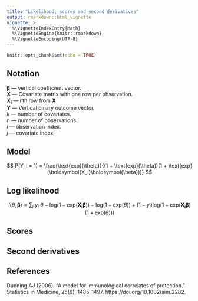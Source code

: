 ```yaml
---
title: "Likelihood, scores and second derivatives"
output: rmarkdown::html_vignette
vignette: >
  %\VignetteIndexEntry{Math}
  %\VignetteEngine{knitr::rmarkdown}
  %\VignetteEncoding{UTF-8}
---
```


```r
knitr::opts_chunk$set(echo = TRUE)
```

## Notation

$\boldsymbol{\beta}$ --- vertical coefficient vector. \
$\boldsymbol{X}$ --- Covariate matrix with one row per observation. \
$\boldsymbol{X_i}$ --- i'th row from $\boldsymbol{X}$ \
$\boldsymbol{Y}$ --- Vertical binary outcome vector. \
$k$ --- number of covariates. \
$n$ --- number of observations. \
$i$ --- observation index. \
$j$ --- covariate index.

\begin{align}
\boldsymbol{\beta} =

\begin{bmatrix}
\beta_0 \\
\beta_1 \\
\vdots \\
\beta_k
\end{bmatrix}

\quad

\boldsymbol{X} =

\begin{bmatrix}
1 & X_{1, 1} & X_{2, 1} & \ldots & X_{k, 1} \\
1 & X_{1, 2} & X_{2, 2} & \ldots & X_{k, 2} \\
\vdots & \vdots & \vdots & \ddots & \vdots \\
1 & X_{1, n} & X_{2, n} & \ldots & X_{k, n} \\
\end{bmatrix}

= 

\begin{bmatrix}
\boldsymbol{X_1} \\
\boldsymbol{X_2} \\
\vdots \\
\boldsymbol{X_n}
\end{bmatrix}

\quad

\boldsymbol{Y} = 

\begin{bmatrix}
Y_1 \\
Y_2 \\
\vdots \\
Y_3
\end{bmatrix}

\end{align}

## Model

$$
P(Y_i = 1) = \frac{\text{exp}(\theta)}{(1 + \text{exp}(\theta))(1 +
\text{exp}(\boldsymbol{X_i}\boldsymbol{\beta}))} 
$$

## Log likelihood

$$
l(\theta, \boldsymbol{\beta}) = 
\sum_i \ y_i \ \theta -
\text{log} \big( 1+\text{exp}(\boldsymbol{X_i}\boldsymbol{\beta}) \big) -
\text{log} \big( 1+\text{exp}(\theta) \big) +
(1-y_i)\text{log} 
\Big( 1 + \text{exp} \big( \boldsymbol{X_i}\boldsymbol{\beta} \big) \big( 1 + 
\text{exp}(\theta) \big) \Big)
$$

## Scores

\begin{align}

\begin{bmatrix}
\frac{dl}{d\lambda} \\
\frac{dl}{d\beta_j}
\end{bmatrix}

=

\begin{bmatrix}
\sum_i y_i - 
\frac{\text{exp}(\theta)}{1 + \text{exp}(\theta)} +
\frac{
(1 - y_i) \text{exp}(\boldsymbol{X_i}\boldsymbol{\beta}) \text{exp}(\theta)
}{
1 + \text{exp}(\boldsymbol{X_i}\boldsymbol{\beta}) 
\big( 1 + \text{exp}(\theta) \big)
}\\

\sum_i x_{j, i} \Big( -\frac{
\text{exp}(\boldsymbol{X_i}\boldsymbol{\beta}) 
}{
1 + \text{exp}(\boldsymbol{X_i}\boldsymbol{\beta})
} + \frac{
(1 - y_i) 
\text{exp}(\boldsymbol{X_i}\boldsymbol{\beta})
\big( 1 + \text{exp}(\theta) \big) 
}{
1 + \text{exp}(\boldsymbol{X_i}\boldsymbol{\beta}) 
\big( 1 + \text{exp}(\theta) \big)
} \Big) \\

\end{bmatrix}

\end{align}

## Second derivatives

\begin{align}
\begin{array}{cc}

\begin{matrix}
\frac{dl}{d\lambda} \qquad \qquad \qquad \qquad \qquad \qquad \qquad \qquad \qquad \qquad & \frac{dl}{d\beta_j}
\end{matrix}\\

\begin{matrix}
\frac{dl}{d\lambda} \\
\frac{dl}{d\beta_j} \\
\end{matrix}

\begin{bmatrix}

\sum_i 
- \frac{
\text{exp}(\theta)
}{
\big( 1+\text{exp}(\theta) \big)^2
} +
\frac{
(1-y_i)(1+\text{exp}(\boldsymbol{X_i}\boldsymbol{\beta}))
\text{exp}(\boldsymbol{X_i}\boldsymbol{\beta}) \text{exp}(\theta)
}{
\Big( 1 + \text{exp}(\boldsymbol{X_i}\boldsymbol{\beta}) 
\big( 1 + \text{exp}(\theta) \big) \Big)^2
} &

\sum_i x_{j,i} \Big(
\frac{
(1-y_i)
\text{exp}(\boldsymbol{X_i}\boldsymbol{\beta}) \text{exp}(\theta)
}{
\Big( 1 + \text{exp}(\boldsymbol{X_i}\boldsymbol{\beta}) 
\big( 1 + \text{exp}(\theta) \big) \Big)^2
} \Big) \\

. &

\sum_i x_{j,i} \Big(
- \frac{
\text{exp}(\boldsymbol{X_i}\boldsymbol{\beta}) 
}{
\big( 1 + \text{exp}(\boldsymbol{X_i}\boldsymbol{\beta}) \big)^2
} + \frac{
(1-y_i)(1+\text{exp}(\theta))\text{exp}(\boldsymbol{X_i}\boldsymbol{\beta})
}{
\Big( 1 + \text{exp}(\boldsymbol{X_i}\boldsymbol{\beta}) 
\big( 1 + \text{exp}(\theta) \big) \Big)^2
} \Big) \\

\end{bmatrix}

\end{array}
\end{align}


## References

Dunning AJ (2006). "A model for immunological correlates of protection." Statistics in Medicine, 25(9), 1485-1497. https://doi.org/10.1002/sim.2282.
